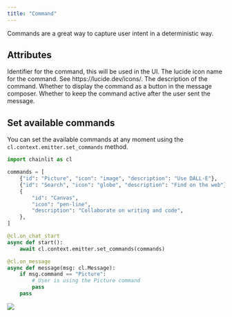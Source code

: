 ```yaml
---
title: "Command"
---
```


Commands are a great way to capture user intent in a deterministic way.

## Attributes

<ParamField path="id" type="str">
  Identifier for the command, this will be used in the UI.
</ParamField>

<ParamField path="icon" type="str" optional>
  The lucide icon name for the command. See https://lucide.dev/icons/.
</ParamField>

<ParamField path="description" type="str" optional>
  The description of the command.
</ParamField>

<ParamField path="button" type="boolean" optional>
  Whether to display the command as a button in the message composer.
</ParamField>

<ParamField path="persistent" type="boolean" optional>
  Whether to keep the command active after the user sent the message.
</ParamField>


## Set available commands

You can set the available commands at any moment using the `cl.context.emitter.set_commands` method.

```python
import chainlit as cl

commands = [
    {"id": "Picture", "icon": "image", "description": "Use DALL-E"},
    {"id": "Search", "icon": "globe", "description": "Find on the web"},
    {
        "id": "Canvas",
        "icon": "pen-line",
        "description": "Collaborate on writing and code",
    },
]

@cl.on_chat_start
async def start():
    await cl.context.emitter.set_commands(commands)

@cl.on_message
async def message(msg: cl.Message):
    if msg.command == "Picture":
        # User is using the Picture command
        pass
    pass
```

<Frame caption="The user selecting a command">
  <img src="/images/command.gif" />
</Frame>

